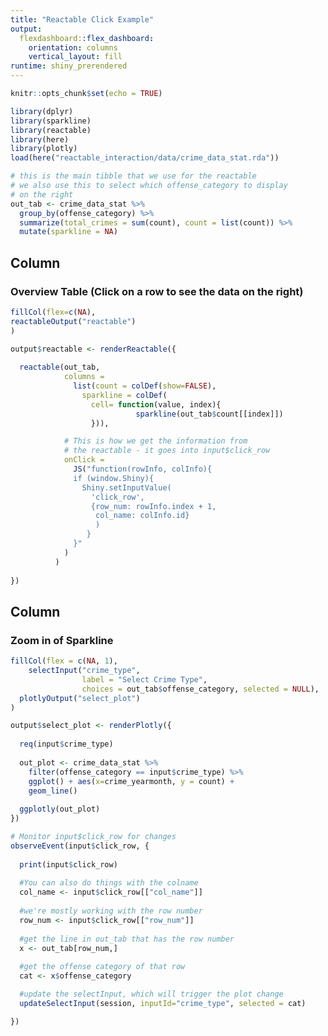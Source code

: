 ```yaml
---
title: "Reactable Click Example"
output: 
  flexdashboard::flex_dashboard:
    orientation: columns
    vertical_layout: fill
runtime: shiny_prerendered
---
```


```r
knitr::opts_chunk$set(echo = TRUE)

library(dplyr)
library(sparkline)
library(reactable)
library(here)
library(plotly)
load(here("reactable_interaction/data/crime_data_stat.rda"))

# this is the main tibble that we use for the reactable
# we also use this to select which offense_category to display
# on the right
out_tab <- crime_data_stat %>%
  group_by(offense_category) %>%
  summarize(total_crimes = sum(count), count = list(count)) %>%
  mutate(sparkline = NA)
```

Column {data-width=300}
-----------------------------------------------------------------------

### Overview Table (Click on a row to see the data on the right)

```r
fillCol(flex=c(NA),
reactableOutput("reactable")
)        
```

```r
output$reactable <- renderReactable({
  
  reactable(out_tab, 
            columns = 
              list(count = colDef(show=FALSE),
                sparkline = colDef(
                  cell= function(value, index){
                            sparkline(out_tab$count[[index]])
                  })),

            # This is how we get the information from
            # the reactable - it goes into input$click_row
            onClick = 
              JS("function(rowInfo, colInfo){
              if (window.Shiny){ 
                Shiny.setInputValue(
                  'click_row', 
                  {row_num: rowInfo.index + 1, 
                   col_name: colInfo.id}
                   )
                 }   
              }"
            )
          )
          
})

```


Column {data-width=300}
-----------------------------------------------------------------------

### Zoom in of Sparkline

```r
fillCol(flex = c(NA, 1), 
    selectInput("crime_type", 
                label = "Select Crime Type", 
                choices = out_tab$offense_category, selected = NULL),
  plotlyOutput("select_plot")
)
```

```r
output$select_plot <- renderPlotly({
  
  req(input$crime_type)
  
  out_plot <- crime_data_stat %>%
    filter(offense_category == input$crime_type) %>%
    ggplot() + aes(x=crime_yearmonth, y = count) +
    geom_line()
  
  ggplotly(out_plot)
})

# Monitor input$click_row for changes
observeEvent(input$click_row, {
  
  print(input$click_row)
  
  #You can also do things with the colname
  col_name <- input$click_row[["col_name"]]
  
  #we're mostly working with the row number
  row_num <- input$click_row[["row_num"]]
  
  #get the line in out_tab that has the row number
  x <- out_tab[row_num,]
  
  #get the offense category of that row
  cat <- x$offense_category

  #update the selectInput, which will trigger the plot change
  updateSelectInput(session, inputId="crime_type", selected = cat)

})

```